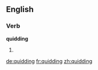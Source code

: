 ==English==

===Verb===
'''quidding'''

# {{present participle of|quid}}

[[de:quidding]]
[[fr:quidding]]
[[zh:quidding]]